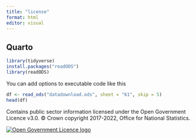 ```yaml
---
title: "license"
format: html
editor: visual
---
```


## Quarto

```r
library(tidyverse)
install.packages("readODS")
library(readODS)
```

You can add options to executable code like this

```r
df <- read_ods("datadownload.ods", sheet = "61", skip = 5)
head(df)
```

Contains public sector information licensed under the Open Government Licence v3.0. © Crown copyright 2017-2022, Office for National Statistics.

<a href="https://www.nationalarchives.gov.uk/doc/open-government-licence/"><img src="/ogl-symbol-41px-retina-black.png" alt="Open Government Licence logo"/></a>
